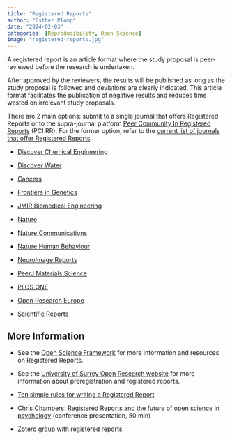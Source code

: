 ```yaml
---
title: "Registered Reports"
author: "Esther Plomp"
date: "2024-02-03"
categories: [Reproducibility, Open Science]
image: "registered-reports.jpg"
---
```


A registered report is an article format where the study proposal is peer-reviewed before the research is undertaken.

After approved by the reviewers, the results will be published as long as the study proposal is followed and deviations are clearly indicated. This article format facilitates the publication of negative results and reduces time wasted on irrelevant study proposals.

There are 2 main options: submit to a single journal that offers Registered Reports or to the supra-journal platform [Peer Community In Registered Reports](https://rr.peercommunityin.org/) (PCI RR). For the former option, refer to the [current list of journals that offer Registered Reports](https://www.cos.io/initiatives/registered-reports).

-   [Discover Chemical Engineering](https://www.springer.com/journal/43938/submission-guidelines#Instructions%20for%20Authors_Registered%20Reports)

-   [Discover Water](https://www.springer.com/journal/43832/submission-guidelines#Instructions%20for%20Authors_Registered%20Reports)

-   [Cancers](https://www.mdpi.com/journal/cancers/instructions#reports)

-   [Frontiers in Genetics](https://www.frontiersin.org/journals/genetics#article-types)

-   [JMIR Biomedical Engineering](http://www.researchprotocols.org/)

-   [Nature](https://www.nature.com/articles/d41586-023-00506-2)

-   [Nature Communications](https://www.nature.com/articles/s41467-020-17294-2)

-   [Nature Human Behaviour](https://www.nature.com/uploads/ckeditor/attachments/4825/RegisteredReportsGuidelines_NatureHumanBehaviour.pdf)

-   [NeuroImage Reports](https://www.sciencedirect.com/journal/neuroimage-reports)

-   [PeerJ Materials Science](https://peerj.com/about/author-instructions/chemistry)

-   [PLOS ONE](https://journals.plos.org/plosone/s/other-article-types)

-   [Open Research Europe](https://openreseurope.s3.amazonaws.com/resources/ORE-Registered-Report-Guidelines-STM.pdf)

-   [Scientific Reports](https://www.nature.com/srep/journal-policies/registered-reports)

## More Information

-   See the [Open Science Framework](https://www.cos.io/initiatives/registered-reports) for more information and resources on Registered Reports.

-   See the [University of Surrey Open Research website](https://www.surrey.ac.uk/library/open-research/preregistration-and-registered-reports) for more information about preregistration and registered reports.

-   [Ten simple rules for writing a Registered Report](https://doi.org/10.1371/journal.pcbi.1010571)

-   [Chris Chambers: Registered Reports and the future of open science in psychology](https://zpid.cloud.panopto.eu/Panopto/Pages/Viewer.aspx?id=a46ac804-8d46-470d-87b5-afef009bc7a2) (conference presentation, 50 min)

-   [Zotero group with registered reports](https://www.zotero.org/groups/osf/items/collectionKey/KEJP68G9)
